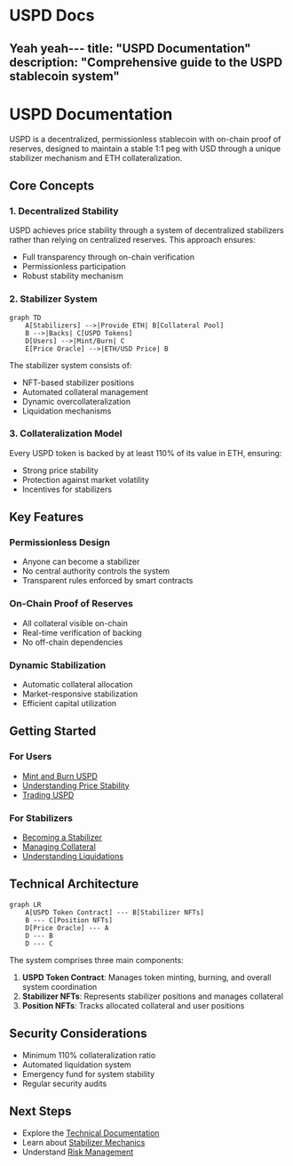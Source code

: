 # USPD Docs

Yeah yeah---
title: "USPD Documentation"
description: "Comprehensive guide to the USPD stablecoin system"
---

# USPD Documentation

USPD is a decentralized, permissionless stablecoin with on-chain proof of reserves, designed to maintain a stable 1:1 peg with USD through a unique stabilizer mechanism and ETH collateralization.

## Core Concepts

### 1. Decentralized Stability

USPD achieves price stability through a system of decentralized stabilizers rather than relying on centralized reserves. This approach ensures:

- Full transparency through on-chain verification
- Permissionless participation
- Robust stability mechanism

### 2. Stabilizer System

```mermaid
graph TD
    A[Stabilizers] -->|Provide ETH| B[Collateral Pool]
    B -->|Backs| C[USPD Tokens]
    D[Users] -->|Mint/Burn| C
    E[Price Oracle] -->|ETH/USD Price| B
```

The stabilizer system consists of:
- NFT-based stabilizer positions
- Automated collateral management
- Dynamic overcollateralization
- Liquidation mechanisms

### 3. Collateralization Model

Every USPD token is backed by at least 110% of its value in ETH, ensuring:
- Strong price stability
- Protection against market volatility
- Incentives for stabilizers

## Key Features

### Permissionless Design
- Anyone can become a stabilizer
- No central authority controls the system
- Transparent rules enforced by smart contracts

### On-Chain Proof of Reserves
- All collateral visible on-chain
- Real-time verification of backing
- No off-chain dependencies

### Dynamic Stabilization
- Automatic collateral allocation
- Market-responsive stabilization
- Efficient capital utilization

## Getting Started

### For Users
- [Mint and Burn USPD](/docs/users/getting-started)
- [Understanding Price Stability](/docs/users/price-stability)
- [Trading USPD](/docs/users/trading)

### For Stabilizers
- [Becoming a Stabilizer](/docs/stabilizers)
- [Managing Collateral](/docs/stabilizers/add-collateral)
- [Understanding Liquidations](/docs/stabilizers/liquidation)

## Technical Architecture

```mermaid
graph LR
    A[USPD Token Contract] --- B[Stabilizer NFTs]
    B --- C[Position NFTs]
    D[Price Oracle] --- A
    D --- B
    D --- C
```

The system comprises three main components:
1. **USPD Token Contract**: Manages token minting, burning, and overall system coordination
2. **Stabilizer NFTs**: Represents stabilizer positions and manages collateral
3. **Position NFTs**: Tracks allocated collateral and user positions

## Security Considerations

- Minimum 110% collateralization ratio
- Automated liquidation system
- Emergency fund for system stability
- Regular security audits

## Next Steps

- Explore the [Technical Documentation](/docs/technical)
- Learn about [Stabilizer Mechanics](/docs/stabilizers)
- Understand [Risk Management](/docs/risk)
